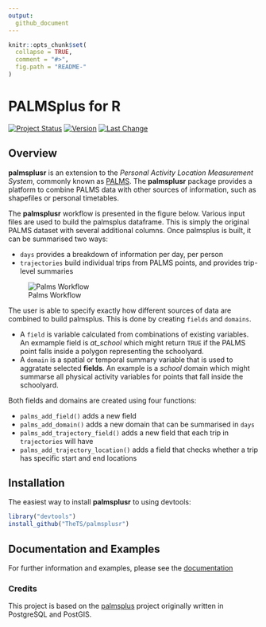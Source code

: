 ```yaml
---
output:
  github_document
---
```


<!-- README.md is generated from README.Rmd. Please edit that file -->

```r
knitr::opts_chunk$set(
  collapse = TRUE,
  comment = "#>",
  fig.path = "README-"
)
```

# PALMSplus for R

<!--[![AppVeyor Build Status](https://ci.appveyor.com/api/projects/status/github/TheTS/palmsplusr?branch=master&svg=true)](https://ci.appveyor.com/project/TheTS/palmsplusr)-->
<!--[![Travis-CI Build Status](https://travis-ci.org/TheTS/palmsplusr.svg?branch=master)](https://travis-ci.org/TheTS/palmsplusr) -->
<!--[![codecov](https://codecov.io/gh/TheTS/actigraph.sleepr/branch/master/graph/badge.svg)](https://codecov.io/gh/TheTS/actigraph.sleepr)-->
[![Project Status](http://www.repostatus.org/badges/latest/wip.svg)](http://www.repostatus.org/#wip)
[![Version](https://img.shields.io/badge/Package%20version-0.1.0-orange.svg)](commits/master)
[![Last Change](https://img.shields.io/badge/Last%20change-`r gsub('-', '--', Sys.Date())`-yellowgreen.svg)](/commits/master)

## Overview

**palmsplusr** is an extension to the *Personal Activity Location Measurement System*, commonly known as [PALMS](https://ucsd-palms-project.wikispaces.com/). The **palmsplusr** package provides a platform to combine PALMS data with other sources of information, such as shapefiles or personal timetables. 

The **palmsplusr** workflow is presented in the figure below. Various input files are used to build the palmsplus dataframe. This is simply the original PALMS dataset with several additional columns. Once palmsplus is built, it can be summarised two ways: 

* `days` provides a breakdown of information per day, per person
* `trajectories` build individual trips from PALMS points, and provides trip-level summaries

![Palms Workflow](https://i.imgur.com/8WOw3mD.png)

The user is able to specify exactly how different sources of data are combined to build palmsplus. This is done by creating `fields` and `domains`.

* A `field` is variable calculated from combinations of existing variables. An exmample field is *at_school* which might return `TRUE` if the PALMS point falls inside a polygon representing the schoolyard.
* A `domain` is a spatial or temporal summary variable that is used to aggratate selected **fields**. An example is a *school* domain which might summarse all physical activity variables for points that fall inside the schoolyard. 

Both fields and domains are created using four functions:

* `palms_add_field()` adds a new field 
* `palms_add_domain()` adds a new domain that can be summarised in `days`
* `palms_add_trajectory_field()` adds a new field that each trip in `trajectories` will have
* `palms_add_trajectory_location()` adds a field that checks whether a trip has specific start and end locations

## Installation

The easiest way to install **palmsplusr** to using devtools:

```r
library("devtools")
install_github("TheTS/palmsplusr")
```

## Documentation and Examples

For further information and examples, please see the [documentation](http://thets.github.io/palmsplusr/)

### Credits

This project is based on the [palmsplus](https://github.com/bsnizek/palmsplus) project originally written in PostgreSQL and PostGIS.
